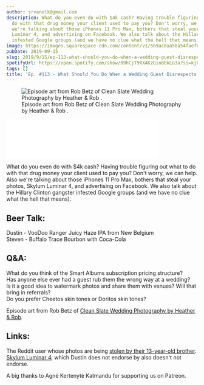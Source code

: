 ```yaml
---
author: srvanelk@gmail.com
description: What do you even do with $4k cash? Having trouble figuring out what to
  do with that drug money your client used to pay you? Don't worry, we can help. Also
  we're talking about those iPhones 11 Pro Max, bothers that steal your photos, Skylum
  Luminar 4, and advertising on Facebook. We also talk about the Hillary Clinton gangster
  infested Google groups (and we have no clue what the hell that means).
image: https://images.squarespace-cdn.com/content/v1/5b9ac0aa50a54faef024c950/1568521864872-NFW0Y2QEPJGBZOT4MIHX/Rob+Betz+Photo.jpg?format=original
pubDate: 2019-09-15
slug: 2019/9/15/ep-113-what-should-you-do-when-a-wedding-guest-disrespects-you
spotifyUrl: https://open.spotify.com/show/09hCjT9XXAKzGin8bkLG3a?si=kjRZvQ1JTb6Ov3HVzSSlWA
tags: []
title: 'Ep. #113 - What Should You Do When a Wedding Guest Disrespects You?'
---
```


<figure>
  <img src="https://images.squarespace-cdn.com/content/v1/5b9ac0aa50a54faef024c950/1568521864872-NFW0Y2QEPJGBZOT4MIHX/Rob+Betz+Photo.jpg?format=original" alt=" Episode art from Rob Betz of  Clean Slate Wedding Photography by Heather &amp; Rob . " />
  <figcaption>Episode art from Rob Betz of  Clean Slate Wedding Photography by Heather &amp; Rob .</figcaption>
</figure>
<iframe class="embedly-embed" src="//cdn.embedly.com/widgets/media.html?src=https%3A%2F%2Fanchor.fm%2Fweddingphotohangover%2Fembed%2Fepisodes%2FEp--113---What-Should-You-Do-When-a-Wedding-Guest-Disrespects-You-e5cnf1&url=https%3A%2F%2Fanchor.fm%2Fweddingphotohangover%2Fepisodes%2FEp--113---What-Should-You-Do-When-a-Wedding-Guest-Disrespects-You-e5cnf1&image=https%3A%2F%2Fd3t3ozftmdmh3i.cloudfront.net%2Fproduction%2Fpodcast_uploaded_episode400%2F805714%2F805714-1568520615814-db038d4e11493.jpg&key=61d05c9d54e8455ea7a9677c366be814&type=text%2Fhtml&schema=anchor&wmode=opaque" width="400" height="102" scrolling="no" frameborder="0" allow="autoplay; fullscreen" allowfullscreen="true"></iframe>

What do you even do with $4k cash? Having trouble figuring out what to do with that drug money your client used to pay you? Don't worry, we can help. Also we're talking about those iPhones 11 Pro Max, bothers that steal your photos, Skylum Luminar 4, and advertising on Facebook. We also talk about the Hillary Clinton gangster infested Google groups (and we have no clue what the hell that means).

## Beer Talk:  
Dustin - VooDoo Ranger Juicy Haze IPA from New Belgium  
Steven - Buffalo Trace Bourbon with Coca-Cola

## Q&A:  
What do you think of the Smart Albums subscription pricing structure?  
Has anyone else ever had a guest rub them the wrong way at a wedding?  
Is it a good idea to watermark photos and share them with venues? Will that bring in referrals?  
Do you prefer Cheetos skin tones or Doritos skin tones?

Episode art from Rob Betz of [Clean Slate Wedding Photography by Heather & Rob](http://www.cleanslate.media/Weddings/).

## Links:  
The Reddit user whose photos are being [stolen by their 13-year-old brother](https://www.reddit.com/r/photography/comments/cy5trt/my_brother_is_stealing_my_photos_and_posting_them/).  
[Skylum Luminar 4](https://www.digitaltrends.com/photography/skylum-luminar-4-teaser-sky-replacement/), which Dustin does not endorse by also doesn't not endorse.

A big thanks to Agnė Kertenytė Katmandu for supporting us on Patreon.